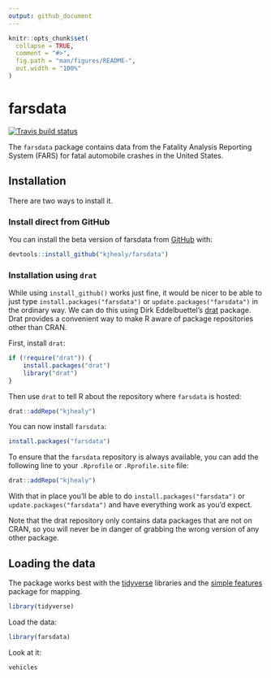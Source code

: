 ```yaml
---
output: github_document
---
```


<!-- README.md is generated from README.Rmd. Please edit that file -->

```r
knitr::opts_chunk$set(
  collapse = TRUE,
  comment = "#>",
  fig.path = "man/figures/README-",
  out.width = "100%"
)
```

# farsdata

<!-- badges: start -->
[![Travis build status](https://travis-ci.org/kjhealy/farsdata.svg?branch=master)](https://travis-ci.org/kjhealy/farsdata)
<!-- badges: end -->

The `farsdata` package contains data from the Fatality Analysis Reporting System (FARS) for fatal automobile crashes in the United States.

## Installation

There are two ways to install it.

### Install direct from GitHub

You can install the beta version of farsdata from [GitHub](https://github.com/kjhealy/farsdata) with:

``` r
devtools::install_github("kjhealy/farsdata")
```

### Installation using `drat`

While using `install_github()` works just fine, it would be nicer to be able to just type `install.packages("farsdata")` or `update.packages("farsdata")` in the ordinary way. We can do this using Dirk Eddelbuettel's [drat](http://eddelbuettel.github.io/drat/DratForPackageUsers.html) package. Drat provides a convenient way to make R aware of package repositories other than CRAN.

First, install `drat`:

```r
if (!require("drat")) {
    install.packages("drat")
    library("drat")
}
```

Then use `drat` to tell R about the repository where `farsdata` is hosted:

```r
drat::addRepo("kjhealy")
```

You can now install `farsdata`:

```r
install.packages("farsdata")
```

To ensure that the `farsdata` repository is always available, you can add the following line to your `.Rprofile` or `.Rprofile.site` file:

```r
drat::addRepo("kjhealy")
```

With that in place you'll be able to do `install.packages("farsdata")` or `update.packages("farsdata")` and have everything work as you'd expect. 

Note that the drat repository only contains data packages that are not on CRAN, so you will never be in danger of grabbing the wrong version of any other package.


## Loading the data

The package works best with the [tidyverse](http://tidyverse.org/) libraries and the [simple features](https://r-spatial.github.io/sf/index.html) package for mapping.

```r
library(tidyverse)
```

Load the data:

```r
library(farsdata)
```

Look at it:

```r
vehicles
```
